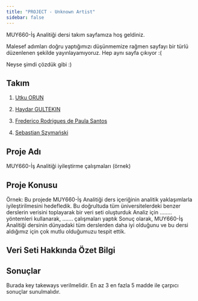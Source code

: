 ```yaml
---
title: "PROJECT - Unknown Artist"
sidebar: false 
---
```


MUY660-İş Analitiği dersi takım sayfamıza hoş geldiniz.

Malesef adımları doğru yaptığımızı düşünmemize rağmen sayfayı bir türlü düzenlenen şekilde yayınlayamıyoruz. Hep aynı sayfa çıkıyor :(

Neyse şimdi çözdük gibi :)

## Takım

1.  [Utku ORUN](/takim/utkuorun.qmd)

2.  [Haydar GULTEKIN](/takim/HaydarGULTEKIN.qmd)

3.  [Frederico Rodrigues de Paula Santos](/takim/fred.qmd)

4.  [Sebastian Szymański](/takim/szymanski.qmd)

## Proje Adı

MUY660-İş Analitiği iyileştirme çalışmaları (örnek)

## Proje Konusu

Örnek: Bu projede MUY660-İş Analitiği ders içeriğinin analitik yaklaşımlarla iyileştirilmesini hedefledik. Bu doğrultuda tüm üniversitelerdeki benzer derslerin verisini toplayarak bir veri seti oluşturduk Analiz için ........ yöntemleri kullanarak, ....... çalışmaları yaptık Sonuç olarak, MUY660-İş Analitiği dersinin dünyadaki tüm derslerden daha iyi olduğunu ve bu dersi aldığımız için çok mutlu olduğumuzu tespit ettik.

## Veri Seti Hakkında Özet Bilgi

## Sonuçlar

Burada key takeways verilmelidir. En az 3 en fazla 5 madde ile çarpıcı sonuçlar sunulmalıdır.
